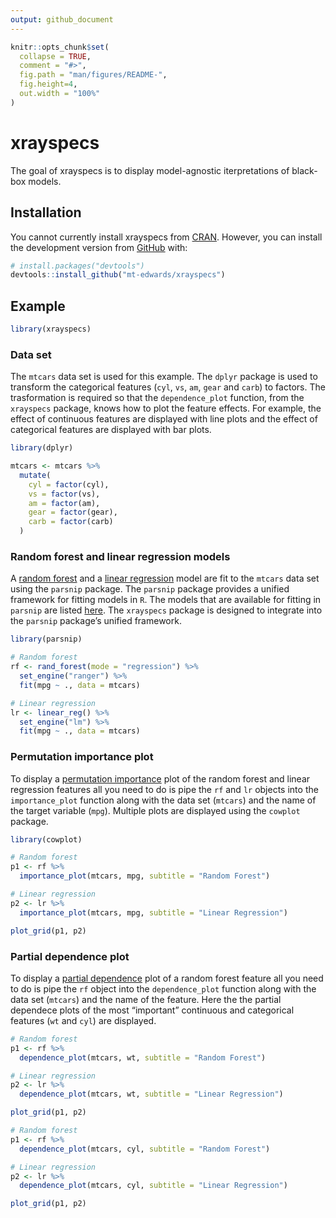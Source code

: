 ```yaml
---
output: github_document
---
```


<!-- README.md is generated from README.Rmd. Please edit that file -->

```r
knitr::opts_chunk$set(
  collapse = TRUE,
  comment = "#>",
  fig.path = "man/figures/README-",
  fig.height=4,
  out.width = "100%"
)
```
# xrayspecs

<!-- badges: start -->
<!-- badges: end -->

The goal of xrayspecs is to display model-agnostic iterpretations of black-box models.

## Installation

You cannot currently install xrayspecs from [CRAN](https://CRAN.R-project.org). However, you can install the development version from [GitHub](https://github.com/) with:

```r
# install.packages("devtools")
devtools::install_github("mt-edwards/xrayspecs")
```
## Example

```r
library(xrayspecs)
```

### Data set

The `mtcars` data set is used for this example. The `dplyr` package is used to transform the categorical features (`cyl`, `vs`, `am`, `gear` and `carb`) to factors. The trasformation is required so that the `dependence_plot` function, from the `xrayspecs` package, knows how to plot the feature effects. For example, the effect of continuous features are displayed with line plots and the effect of categorical features are displayed with bar plots.

```r
library(dplyr)

mtcars <- mtcars %>% 
  mutate(
    cyl = factor(cyl),
    vs = factor(vs),
    am = factor(am),
    gear = factor(gear),
    carb = factor(carb)
  )
```

### Random forest and linear regression models

A [random forest](https://en.wikipedia.org/wiki/Random_forest) and a [linear regression](https://en.wikipedia.org/wiki/Linear_regression) model are fit to the `mtcars` data set using the `parsnip` package. The `parsnip` package provides a unified framework for fitting models in `R`. The models that are available for fitting in `parsnip` are listed [here](https://tidymodels.github.io/parsnip/articles/articles/Models.html). The `xrayspecs` package is designed to integrate into the `parsnip` package's unified framework.

```r
library(parsnip)

# Random forest
rf <- rand_forest(mode = "regression") %>% 
  set_engine("ranger") %>% 
  fit(mpg ~ ., data = mtcars)

# Linear regression
lr <- linear_reg() %>% 
  set_engine("lm") %>% 
  fit(mpg ~ ., data = mtcars)
```

### Permutation importance plot

To display a [permutation importance](https://christophm.github.io/interpretable-ml-book/feature-importance.html) plot of the random forest and linear regression features all you need to do is pipe the `rf` and `lr` objects into the `importance_plot` function along with the data set (`mtcars`) and the name of the target variable (`mpg`). Multiple plots are displayed using the `cowplot` package.

```r
library(cowplot)

# Random forest
p1 <- rf %>% 
  importance_plot(mtcars, mpg, subtitle = "Random Forest")

# Linear regression
p2 <- lr %>% 
  importance_plot(mtcars, mpg, subtitle = "Linear Regression")

plot_grid(p1, p2)
```

### Partial dependence plot

To display a [partial dependence](https://christophm.github.io/interpretable-ml-book/pdp.html) plot of a random forest feature all you need to do is pipe the `rf` object into the `dependence_plot` function along with the data set (`mtcars`) and the name of the feature. Here the the partial dependece plots of the most "important" continuous and categorical features (`wt` and `cyl`) are displayed.

```r
# Random forest
p1 <- rf %>% 
  dependence_plot(mtcars, wt, subtitle = "Random Forest")

# Linear regression
p2 <- lr %>% 
  dependence_plot(mtcars, wt, subtitle = "Linear Regression")

plot_grid(p1, p2)
```

```r
# Random forest
p1 <- rf %>% 
  dependence_plot(mtcars, cyl, subtitle = "Random Forest")

# Linear regression
p2 <- lr %>% 
  dependence_plot(mtcars, cyl, subtitle = "Linear Regression")

plot_grid(p1, p2)
```
